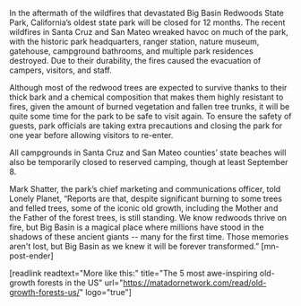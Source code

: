 In the aftermath of the wildfires that devastated Big Basin Redwoods State Park, California’s oldest state park will be closed for 12 months. The recent wildfires in Santa Cruz and San Mateo wreaked havoc on much of the park, with the historic park headquarters, ranger station, nature museum, gatehouse, campground bathrooms, and multiple park residences destroyed. Due to their durability, the fires caused the evacuation of campers, visitors, and staff. 

Although most of the redwood trees are expected to survive thanks to their thick bark and a chemical composition that makes them highly resistant to fires, given the amount of burned vegetation and fallen tree trunks, it will be quite some time for the park to be safe to visit again. To ensure the safety of guests, park officials are taking extra precautions and closing the park for one year before allowing visitors to re-enter. 

All campgrounds in Santa Cruz and San Mateo counties’ state beaches will also be temporarily closed to reserved camping, though at least September 8.

Mark Shatter, the park’s chief marketing and communications officer, told Lonely Planet, “Reports are that, despite significant burning to some trees and felled trees, some of the iconic old growth, including the Mother and the Father of the forest trees, is still standing. We know redwoods thrive on fire, but Big Basin is a magical place where millions have stood in the shadows of these ancient giants -- many for the first time. Those memories aren't lost, but Big Basin as we knew it will be forever transformed.” [mn-post-ender]

[readlink readtext="More like this:" title="The 5 most awe-inspiring old-growth forests in the US"  url="https://matadornetwork.com/read/old-growth-forests-us/" logo="true"]